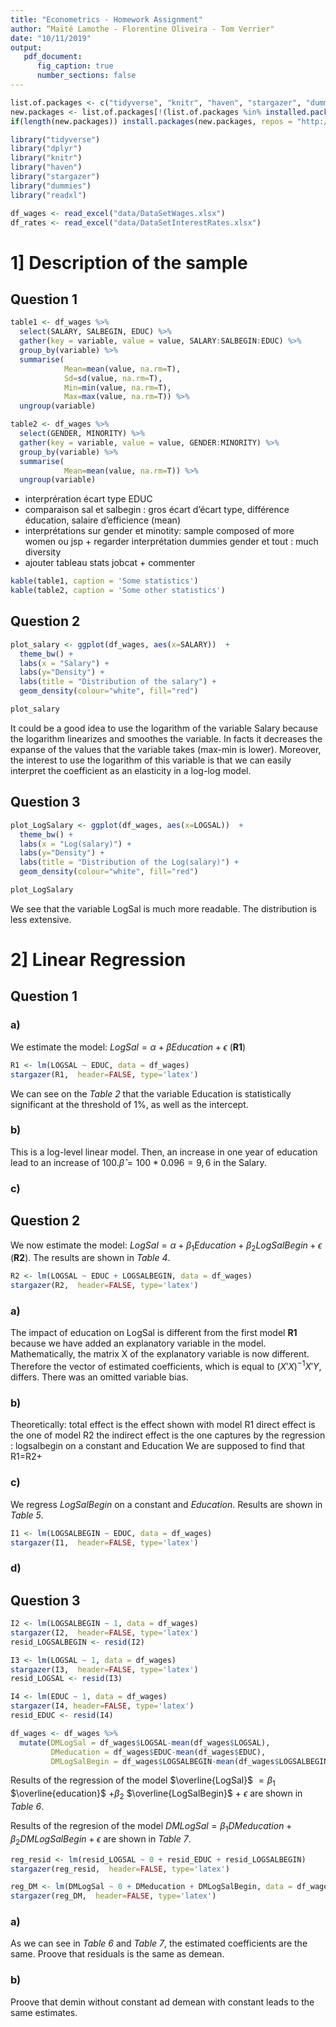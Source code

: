 ```yaml
---
title: "Econometrics - Homework Assignment"
author: “Maïté Lamothe - Florentine Oliveira - Tom Verrier"
date: "10/11/2019"
output:
   pdf_document:
      fig_caption: true
      number_sections: false
---
```

\newpage
\tableofcontents
\newpage

```r
list.of.packages <- c("tidyverse", "knitr", "haven", "stargazer", "dummies", "car", "AER", "dplyr", "readxl")
new.packages <- list.of.packages[!(list.of.packages %in% installed.packages()[,"Package"])]
if(length(new.packages)) install.packages(new.packages, repos = "http://cran.us.r-project.org")

library("tidyverse")
library("dplyr")
library("knitr")
library("haven")
library("stargazer")
library("dummies")
library("readxl")

df_wages <- read_excel("data/DataSetWages.xlsx")
df_rates <- read_excel("data/DataSetInterestRates.xlsx")
```



# 1] Description of the sample

\vspace{20pt}

## Question 1

```r
table1 <- df_wages %>%
  select(SALARY, SALBEGIN, EDUC) %>%
  gather(key = variable, value = value, SALARY:SALBEGIN:EDUC) %>%
  group_by(variable) %>%
  summarise( 
            Mean=mean(value, na.rm=T), 
            Sd=sd(value, na.rm=T),
            Min=min(value, na.rm=T),
            Max=max(value, na.rm=T)) %>%
  ungroup(variable) 

table2 <- df_wages %>%
  select(GENDER, MINORITY) %>%
  gather(key = variable, value = value, GENDER:MINORITY) %>%
  group_by(variable) %>%
  summarise( 
            Mean=mean(value, na.rm=T)) %>%
  ungroup(variable) 
```

- interprération écart type EDUC 
- comparaison sal et salbegin : gros écart d'écart type, différence éducation, salaire d'efficience (mean)
- interprétations sur gender et minotity: sample composed of more women ou jsp + regarder interprétation  dummies gender et tout : much diversity 
+ ajouter tableau stats jobcat + commenter


```r
kable(table1, caption = 'Some statistics')
kable(table2, caption = 'Some other statistics')
```

\vspace{20pt}

## Question 2

```r
plot_salary <- ggplot(df_wages, aes(x=SALARY))  +
  theme_bw() +
  labs(x = "Salary") +
  labs(y="Density") +
  labs(title = "Distribution of the salary") +
  geom_density(colour="white", fill="red") 

plot_salary
```

It could be a good idea to use the logarithm of the variable Salary because the logarithm linearizes and smoothes the variable. In facts it decreases the expanse of the values that the variable takes (max-min is lower). Moreover, the interest to use the logarithm of this variable is that we can easily interpret the coefficient as an elasticity in a log-log model.

\vspace{20pt}

## Question 3

```r
plot_LogSalary <- ggplot(df_wages, aes(x=LOGSAL))  +
  theme_bw() +
  labs(x = "Log(salary)") +
  labs(y="Density") +
  labs(title = "Distribution of the Log(salary)") +
  geom_density(colour="white", fill="red") 

plot_LogSalary
```

We see that the variable LogSal is much more readable. The distribution is less extensive.

\newpage

# 2] Linear Regression

\vspace{20pt}

## Question 1

### a)

We estimate the model: $LogSal = \alpha + \beta Education + \epsilon$ (**R1**)

```r
R1 <- lm(LOGSAL ~ EDUC, data = df_wages)
stargazer(R1,  header=FALSE, type='latex')
```

We can see on the *Table 2* that the variable Education is statistically significant at the threshold of 1%, as well as the intercept.

### b)

This is a log-level linear model. Then, an increase in one year of education lead to an increase of 100.$\hat\beta = 100*0.096 = 9,6$ in the Salary.

### c)

\vspace{20pt}

## Question 2

We now estimate the model: $LogSal = \alpha + \beta_1 Education + \beta_2 LogSalBegin + \epsilon$ (**R2**). The results are shown in *Table 4*.

```r
R2 <- lm(LOGSAL ~ EDUC + LOGSALBEGIN, data = df_wages)
stargazer(R2,  header=FALSE, type='latex')
```

### a) 

The impact of education on LogSal is different from the first model **R1** because we have added an explanatory variable in the model.      
Mathematically, the matrix X of the explanatory variable is now different. Therefore the vector of estimated coefficients, which is equal to $(X'X)^{-1}X'Y$, differs. There was an omitted variable bias.

### b)

Theoretically:
total effect is the effect shown with model R1
direct effect is the one of model R2
the indirect effect is the one captures by the regression : logsalbegin on a constant and Education
We are supposed to find that R1=R2+ 

### c)

We regress $LogSalBegin$ on a constant and $Education$. Results are shown in *Table 5*.

```r
I1 <- lm(LOGSALBEGIN ~ EDUC, data = df_wages)
stargazer(I1,  header=FALSE, type='latex')
```

### d) 

\vspace{20pt}

## Question 3

\vspace{20pt}

```r
I2 <- lm(LOGSALBEGIN ~ 1, data = df_wages)
stargazer(I2,  header=FALSE, type='latex')
resid_LOGSALBEGIN <- resid(I2)

I3 <- lm(LOGSAL ~ 1, data = df_wages)
stargazer(I3,  header=FALSE, type='latex')
resid_LOGSAL <- resid(I3)

I4 <- lm(EDUC ~ 1, data = df_wages)
stargazer(I4, header=FALSE, type='latex')
resid_EDUC <- resid(I4)
```
```r
df_wages <- df_wages %>%
  mutate(DMLogSal = df_wages$LOGSAL-mean(df_wages$LOGSAL),
         DMeducation = df_wages$EDUC-mean(df_wages$EDUC),
         DMLogSalBegin = df_wages$LOGSALBEGIN-mean(df_wages$LOGSALBEGIN))
```

Results of the regression of the model $\overline{LogSal}$ $= \beta_1$ $\overline{education}$ $+ \beta_2$ $\overline{LogSalBegin}$ + $\epsilon$ are shown in *Table 6*.        

Results of the regresion of the model $DMLogSal = \beta_1 DMeducation + \beta_2 DMLogSalBegin + \epsilon$ are shown in *Table 7*.

```r
reg_resid <- lm(resid_LOGSAL ~ 0 + resid_EDUC + resid_LOGSALBEGIN) 
stargazer(reg_resid,  header=FALSE, type='latex')

reg_DM <- lm(DMLogSal ~ 0 + DMeducation + DMLogSalBegin, data = df_wages) 
stargazer(reg_DM,  header=FALSE, type='latex')
```


\vspace{10pt}

### a) 

As we can see in *Table 6* and *Table 7*, the estimated coefficients are the same. Proove that residuals is the same as demean.

### b) 

Proove that demin without constant ad demean with constant leads to the same estimates.

\vspace{20pt}










